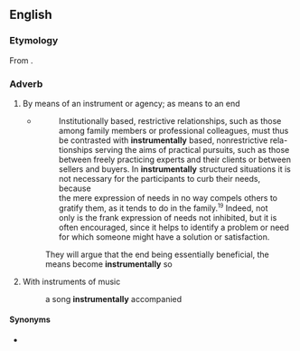 ==English==

===Etymology===
From {{suffix|instrumental|ly|lang=en}}.

===Adverb===
{{en-adv}}

# By means of an instrument or agency; as means to an end
#* {{quote-book|year=1974|author=Thomas S. Szasz, M.D.|title=The Myth of Mental Illness|chapter=8|url=http://en.wikipedia.org/wiki/The_Myth_of_Mental_Illness|isbn=0-06-091151-4|page=144}}
#*: Institutionally based, restrictive relationships, such as those<br> among family members or professional colleagues, must thus<br> be contrasted with '''instrumentally''' based, nonrestrictive rela-<br> tionships serving the aims of practical pursuits, such as those<br> between freely practicing experts and their clients or between<br> sellers and buyers. In '''instrumentally''' structured situations it is<br> not necessary for the participants to curb their needs, because<br> the mere expression of needs in no way compels others to<br> gratify them, as it tends to do in the family.<sup><small>19</small></sup> Indeed, not<br> only is the frank expression of needs not inhibited, but it is<br> often encouraged, since it helps to identify a problem or need<br> for which someone might have a solution or satisfaction.
#: They will argue that the end being essentially beneficial, the means become '''instrumentally''' so
# With instruments of music
#: a song '''instrumentally''' accompanied

====Synonyms====
* {{l|en|instrumently}}